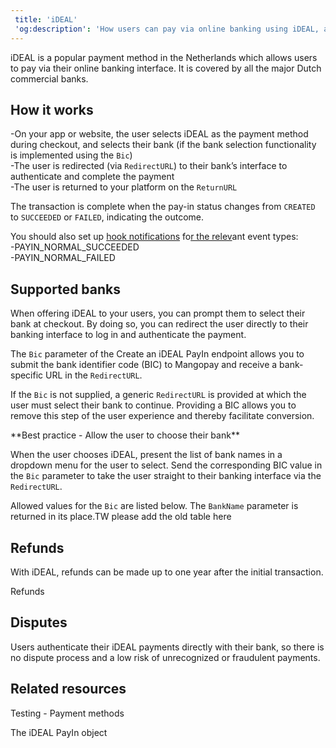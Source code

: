 ```yaml
---  
 title: 'iDEAL'  
 'og:description': 'How users can pay via online banking using iDEAL, a popular payment method in the Netherlands.'  
---  
```

  
  

iDEAL is a popular payment method in the Netherlands which allows users to pay via their online banking interface. It is covered by all the major Dutch commercial banks.  

## How it works  
-On your app or website, the user selects iDEAL as the payment method during checkout, and selects their bank (if the bank selection functionality is implemented using the `Bic`)  
-The user is redirected (via `RedirectURL`) to their bank’s interface to authenticate and complete the payment  
-The user is returned to your platform on the `ReturnURL`  

The transaction is complete when the pay-in status changes from `CREATED` to `SUCCEEDED` or `FAILED`, indicating the outcome.  

You should also set up <a href="">hook notifications</a> fo<a href="">r the relev</a>ant event types:  
-PAYIN_NORMAL_SUCCEEDED  
-PAYIN_NORMAL_FAILED  

## Supported banks  

When offering iDEAL to your users, you can prompt them to select their bank at checkout. By doing so, you can redirect the user directly to their banking interface to log in and authenticate the payment.  

The `Bic` parameter of the Create an iDEAL PayIn endpoint allows you to submit the bank identifier code (BIC) to Mangopay and receive a bank-specific URL in the `RedirectURL`.  

If the `Bic` is not supplied, a generic `RedirectURL` is provided at which the user must select their bank to continue. Providing a BIC allows you to remove this step of the user experience and thereby facilitate conversion.  

<Note>  
**Best practice - Allow the user to choose their bank** 
  
When the user chooses iDEAL, present the list of bank names in a dropdown menu for the user to select. Send the corresponding BIC value in the `Bic` parameter to take the user straight to their banking interface via the `RedirectURL`.  
</Note>  

Allowed values for the `Bic` are listed below. The `BankName` parameter is returned in its place.TW please add the old table here  

## Refunds  

With iDEAL, refunds can be made up to one year after the initial transaction.  

<Card title="Article">Refunds</Card>  

## Disputes  

Users authenticate their iDEAL payments directly with their bank, so there is no dispute process and a low risk of unrecognized or fraudulent payments.  

## Related resources  

<Card title="Dev tools">Testing - Payment methods</Card>  

<Card title="Endpoints">The iDEAL PayIn object</Card>